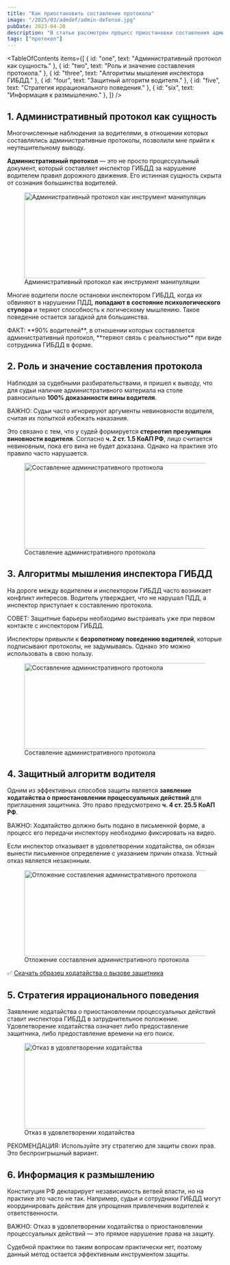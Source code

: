 ```yaml
---
title: "Как приостановить составление протокола"
image: "/2025/03/admdef/admin-defense.jpg"
pubDate: 2023-04-20
description: "В статье рассмотрен процесс приостановки составления административного протокола на дороге в отношении водителя."
tags: ["протокол"]
---
```



<TableOfContents
  items={[
    { id: "one", text: "Административный протокол как сущность." },
    { id: "two", text: "Роль и значение составления протокола." },
    { id: "three", text: "Алгоритмы мышления инспектора ГИБДД." },
    { id: "four", text: "Защитный алгоритм водителя." },
    { id: "five", text: "Стратегия иррационального поведения." },
    { id: "six", text: "Информация к размышлению." },
  ]}
/>

<section class="article-section" id="one">

## **1. Административный протокол как сущность**

Многочисленные наблюдения за водителями, в отношении которых составлялись административные протоколы, позволили мне прийти к неутешительному выводу.

**Административный протокол** — это не просто процессуальный документ, который составляет инспектор ГИБДД за нарушение водителем правил дорожного движения. Его истинная сущность скрыта от сознания большинства водителей.

<figure>
  <img
    src="/images/priostanovit-sostavlenie-protokola/instr_manip.jpg"
    alt="Административный протокол как инструмент манипуляции"
    title="Административный протокол как инструмент манипуляции"
    width="768"
    height="200"
    loading="lazy"
  />
  <figcaption>Административный протокол как инструмент манипуляции</figcaption>
</figure>

Многие водители после остановки инспектором ГИБДД, когда их обвиняют в нарушении ПДД, **попадают в состояние психологического ступора** и теряют способность к логическому мышлению. Такое поведение остается загадкой для большинства.

<div class="zametka">
  <span class="italic">ФАКТ:</span> **90% водителей**, в отношении которых
  составляется административный протокол, **теряют связь с реальностью** при
  виде сотрудника ГИБДД в форме.
</div>

</section>

<section class="article-section" id="two">

## **2. Роль и значение составления протокола**

Наблюдая за судебными разбирательствами, я пришел к выводу, что для судьи наличие административного материала на столе равносильно **100% доказанности вины водителя**.

<div class="zametka">
  <span class="italic">ВАЖНО:</span> Судьи часто игнорируют аргументы
  невиновности водителя, считая их попыткой избежать наказания.
</div>

Это связано с тем, что у судей формируется **стереотип презумпции виновности водителя**. Согласно **ч. 2 ст. 1.5 КоАП РФ**, лицо считается невиновным, пока его вина не будет доказана. Однако на практике это правило часто нарушается.

<figure>
  <img
    src="/images/priostanovit-sostavlenie-protokola/ne_jelaet.jpg"
    alt="Составление административного протокола"
    title="Составление административного протокола"
    width="768"
    height="200"
    loading="lazy"
  />
  <figcaption>Составление административного протокола</figcaption>
</figure>

</section>

<section class="article-section" id="three">

## **3. Алгоритмы мышления инспектора ГИБДД**

На дороге между водителем и инспектором ГИБДД часто возникает конфликт интересов. Водитель утверждает, что не нарушал ПДД, а инспектор приступает к составлению протокола.

<div class="zametka">
  <span class="italic">СОВЕТ:</span> Защитные барьеры необходимо выстраивать уже
  при первом контакте с инспектором ГИБДД.
</div>

Инспекторы привыкли к **безропотному поведению водителей**, которые подписывают протоколы, не задумываясь. Однако это можно использовать в свою пользу.

<figure>
  <img
    src="/images/priostanovit-sostavlenie-protokola/nez_podmen.jpg"
    alt="Составление административного протокола"
    title="Составление административного протокола"
    width="768"
    height="200"
    loading="lazy"
  />
  <figcaption>Составление административного протокола</figcaption>
</figure>

</section>

<section class="article-section" id="four">

## **4. Защитный алгоритм водителя**

Одним из эффективных способов защиты является **заявление ходатайства о приостановлении процессуальных действий** для приглашения защитника. Это право предусмотрено **ч. 4 ст. 25.5 КоАП РФ**.

<div class="zametka">
  <span class="italic">ВАЖНО:</span> Ходатайство должно быть подано в письменной
  форме, а процесс его передачи инспектору необходимо фиксировать на видео.
</div>

Если инспектор отказывает в удовлетворении ходатайства, он обязан вынести письменное определение с указанием причин отказа. Устный отказ является незаконным.

<figure>
  <img
    src="/images/priostanovit-sostavlenie-protokola/otloj_sost.jpg"
    alt="Отложение составления административного протокола"
    title="Отложение составления административного протокола"
    width="768"
    height="200"
    loading="lazy"
  />
  <figcaption>Отложение составления административного протокола</figcaption>
</figure>

✅ [Скачать образец ходатайства о вызове защитника](https://galaxy-link.space/8Y4h)

</section>

<section class="article-section" id="five">

## **5. Стратегия иррационального поведения**

Заявление ходатайства о приостановлении процессуальных действий ставит инспектора ГИБДД в затруднительное положение. Удовлетворение ходатайства означает либо предоставление защитника, либо предоставление времени на его поиск.

<figure>
  <img
    src="/images/priostanovit-sostavlenie-protokola/otkaz_udov.jpg"
    alt="Отказ в удовлетворении ходатайства"
    title="Отказ в удовлетворении ходатайства"
    width="768"
    height="200"
    loading="lazy"
  />
  <figcaption>Отказ в удовлетворении ходатайства</figcaption>
</figure>

<div class="zametka">
  <span class="italic">РЕКОМЕНДАЦИЯ:</span> Используйте эту стратегию для защиты
  своих прав. Это беспроигрышный вариант.
</div>

</section>

<section class="article-section" id="six">

## **6. Информация к размышлению**

Конституция РФ декларирует независимость ветвей власти, но на практике это часто не так. Например, судьи и сотрудники ГИБДД могут координировать действия для упрощения привлечения водителей к ответственности.

<div class="zametka">
  <span class="italic">ВАЖНО:</span> Отказ в удовлетворении ходатайства о
  приостановлении процессуальных действий — это прямое нарушение права на
  защиту.
</div>

Судебной практики по таким вопросам практически нет, поэтому данный метод остается эффективным инструментом защиты.

</section>
